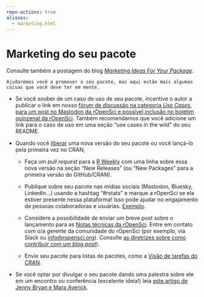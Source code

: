 ```yaml
---
repo-actions: true
aliases: 
  - marketing.html
---
```


# Marketing do seu pacote {#marketing}

Consulte também a postagem do blog [*Marketing Ideas For Your Package*](https://ropensci.org/blog/2024/03/07/package-marketing/).

```block
Ajudaremos você a promover o seu pacote, mas aqui estão mais algumas coisas que você deve ter em mente.
```

- Se você souber de um caso de uso de seu pacote, incentive o autor a publicar o link em nosso [fórum de discussão na categoria *Use Cases*](https://discuss.ropensci.org/c/usecases), [para um post no Mastodon da rOpenSci e possível inclusão no boletim quinzenal da rOpenSci](https://discuss.ropensci.org/t/about-the-usecases-category/33). Também recomendamos que você adicione um link para o caso de uso em uma seção "use cases in the wild" do seu README.

- Quando você [liberar](#releasing) uma nova versão do seu pacote ou você lançá-lo pela primeira vez no CRAN,
  
  - Faça um *pull request* para a [R Weekly](https://github.com/rweekly/rweekly.org) com uma linha sobre essa nova versão na seção "New Releases" (ou "New Packages" para a primeira versão do GitHub/CRAN).
  
  - Publique sobre seu pacote nas mídias sociais (Mastodon, Bluesky, LinkedIn...) usando a hashtag “#rstats” e marque a rOpenSci se ela estiver presente nessa plataforma! Isso pode ajudar no engajamento de pessoas colaboradoras e usuárias. [Exemplo](https://twitter.com/opencpu/status/1003934871830622208).
  
  - Considere a possibilidade de enviar um breve post sobre o lançamento para as [Notas técnicas da rOpenSci](https://ropensci.org/technotes/). Entre em contato com o/a gerente da comunidade do rOpenSci (por exemplo, via Slack ou [info@ropensci.org](mailto:info@ropensci.org)). Consulte [as diretrizes sobre como contribuir com um *blog post*](https://blogguide.ropensci.org)).
  
  - Envie seu pacote para listas de pacotes, como a [Visão de tarefas do CRAN](https://cran.r-project.org/web/views/).

- Se você optar por divulgar o seu pacote dando uma palestra sobre ele em um encontro ou conferência (excelente ideia!)
  leia [este artigo de Jenny Bryan e Mara Averick](https://www.tidyverse.org/articles/2018/07/carpe-talk/).


